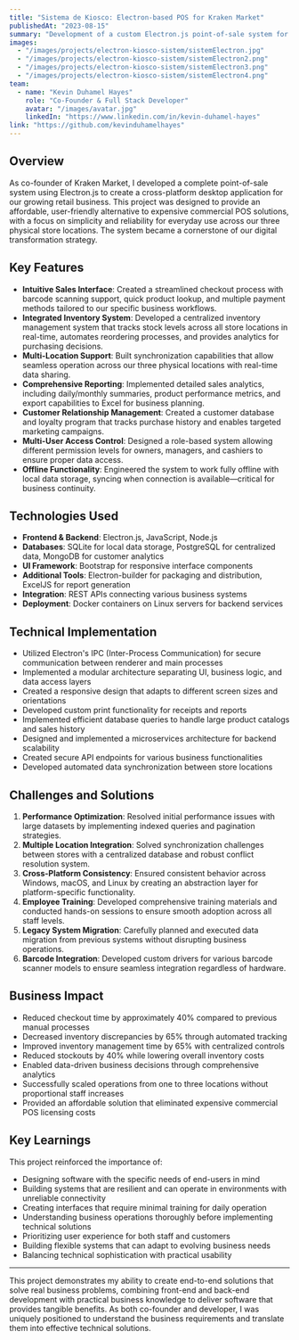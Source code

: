 ```yaml
---
title: "Sistema de Kiosco: Electron-based POS for Kraken Market"
publishedAt: "2023-08-15"
summary: "Development of a custom Electron.js point-of-sale system for Kraken Market, a growing retail business with multiple locations, integrating sales, inventory, and business analytics."
images:
  - "/images/projects/electron-kiosco-sistem/sistemElectron.jpg"
  - "/images/projects/electron-kiosco-sistem/sistemElectron2.png"
  - "/images/projects/electron-kiosco-sistem/sistemElectron3.png"
  - "/images/projects/electron-kiosco-sistem/sistemElectron4.png"
team:
  - name: "Kevin Duhamel Hayes"
    role: "Co-Founder & Full Stack Developer"
    avatar: "/images/avatar.jpg"
    linkedIn: "https://www.linkedin.com/in/kevin-duhamel-hayes"
link: "https://github.com/kevinduhamelhayes"
---
```


## Overview

As co-founder of Kraken Market, I developed a complete point-of-sale system using Electron.js to create a cross-platform desktop application for our growing retail business. This project was designed to provide an affordable, user-friendly alternative to expensive commercial POS solutions, with a focus on simplicity and reliability for everyday use across our three physical store locations. The system became a cornerstone of our digital transformation strategy.

## Key Features

- **Intuitive Sales Interface**: Created a streamlined checkout process with barcode scanning support, quick product lookup, and multiple payment methods tailored to our specific business workflows.
- **Integrated Inventory System**: Developed a centralized inventory management system that tracks stock levels across all store locations in real-time, automates reordering processes, and provides analytics for purchasing decisions.
- **Multi-Location Support**: Built synchronization capabilities that allow seamless operation across our three physical locations with real-time data sharing.
- **Comprehensive Reporting**: Implemented detailed sales analytics, including daily/monthly summaries, product performance metrics, and export capabilities to Excel for business planning.
- **Customer Relationship Management**: Created a customer database and loyalty program that tracks purchase history and enables targeted marketing campaigns.
- **Multi-User Access Control**: Designed a role-based system allowing different permission levels for owners, managers, and cashiers to ensure proper data access.
- **Offline Functionality**: Engineered the system to work fully offline with local data storage, syncing when connection is available—critical for business continuity.

## Technologies Used

- **Frontend & Backend**: Electron.js, JavaScript, Node.js
- **Databases**: SQLite for local data storage, PostgreSQL for centralized data, MongoDB for customer analytics
- **UI Framework**: Bootstrap for responsive interface components
- **Additional Tools**: Electron-builder for packaging and distribution, ExcelJS for report generation
- **Integration**: REST APIs connecting various business systems
- **Deployment**: Docker containers on Linux servers for backend services

## Technical Implementation

- Utilized Electron's IPC (Inter-Process Communication) for secure communication between renderer and main processes
- Implemented a modular architecture separating UI, business logic, and data access layers
- Created a responsive design that adapts to different screen sizes and orientations
- Developed custom print functionality for receipts and reports
- Implemented efficient database queries to handle large product catalogs and sales history
- Designed and implemented a microservices architecture for backend scalability
- Created secure API endpoints for various business functionalities
- Developed automated data synchronization between store locations

## Challenges and Solutions

1. **Performance Optimization**: Resolved initial performance issues with large datasets by implementing indexed queries and pagination strategies.
2. **Multiple Location Integration**: Solved synchronization challenges between stores with a centralized database and robust conflict resolution system.
3. **Cross-Platform Consistency**: Ensured consistent behavior across Windows, macOS, and Linux by creating an abstraction layer for platform-specific functionality.
4. **Employee Training**: Developed comprehensive training materials and conducted hands-on sessions to ensure smooth adoption across all staff levels.
5. **Legacy System Migration**: Carefully planned and executed data migration from previous systems without disrupting business operations.
6. **Barcode Integration**: Developed custom drivers for various barcode scanner models to ensure seamless integration regardless of hardware.

## Business Impact

- Reduced checkout time by approximately 40% compared to previous manual processes
- Decreased inventory discrepancies by 65% through automated tracking
- Improved inventory management time by 65% with centralized controls
- Reduced stockouts by 40% while lowering overall inventory costs
- Enabled data-driven business decisions through comprehensive analytics
- Successfully scaled operations from one to three locations without proportional staff increases
- Provided an affordable solution that eliminated expensive commercial POS licensing costs

## Key Learnings

This project reinforced the importance of:
- Designing software with the specific needs of end-users in mind
- Building systems that are resilient and can operate in environments with unreliable connectivity
- Creating interfaces that require minimal training for daily operation
- Understanding business operations thoroughly before implementing technical solutions
- Prioritizing user experience for both staff and customers
- Building flexible systems that can adapt to evolving business needs
- Balancing technical sophistication with practical usability

---

This project demonstrates my ability to create end-to-end solutions that solve real business problems, combining front-end and back-end development with practical business knowledge to deliver software that provides tangible benefits. As both co-founder and developer, I was uniquely positioned to understand the business requirements and translate them into effective technical solutions. 